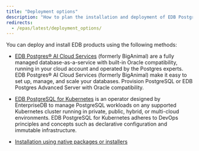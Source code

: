 ```yaml
---
title: "Deployment options"
description: "How to plan the installation and deployment of EDB Postgres Advanced Server"
redirects:
  - /epas/latest/deployment_options/
---
```


You can deploy and install EDB products using the following methods:

- [EDB Postgres® AI Cloud Services](/biganimal/latest) (formerly BigAnimal) are a fully managed database-as-a-service with built-in Oracle compatibility, running in your cloud account and operated by the Postgres experts. EDB Postgres® AI Cloud Services (formerly BigAnimal) make it easy to set up, manage, and scale your databases. Provision PostgreSQL or EDB Postgres Advanced Server with Oracle compatibility.

- [EDB PostgreSQL for Kubernetes](/postgres_for_kubernetes/latest/) is an operator designed by EnterpriseDB to manage PostgreSQL workloads on any supported Kubernetes cluster running in private, public, hybrid, or multi-cloud environments. EDB PostgreSQL for Kubernetes adheres to DevOps principles and concepts such as declarative configuration and immutable infrastructure.

- [Installation using native packages or installers](../../installing)